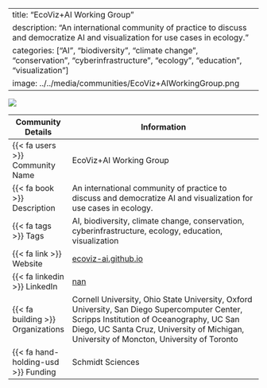 
---
title: "EcoViz+AI Working Group"
description: "An international community of practice to discuss and democratize AI and visualization for use cases in ecology."
categories: ["AI", "biodiversity", "climate change", "conservation", "cyberinfrastructure", "ecology", "education", "visualization"]
image: ../../media/communities/EcoViz+AIWorkingGroup.png
---

![](../../media/communities/EcoViz+AIWorkingGroup.png){.custom_image}

| Community Details             | Information                                                                                                     |
|-------------------------------|-----------------------------------------------------------------------------------------------------------------|
| {{< fa users >}} Community Name       | EcoViz+AI Working Group                                                                                       |
| {{< fa book >}} Description           | An international community of practice to discuss and democratize AI and visualization for use cases in ecology.                                                                                          |
| {{< fa tags >}} Tags                  | AI, biodiversity, climate change, conservation, cyberinfrastructure, ecology, education, visualization                                                                                                 |
| {{< fa link >}} Website               | [ecoviz-ai.github.io](https://ecoviz-ai.github.io)                                                                    |
| {{< fa linkedin >}} LinkedIn          | [nan](https://nan)                                                                  |                                                                             |
| {{< fa building >}} Organizations     | Cornell University, Ohio State University, Oxford University, San Diego Supercomputer Center, Scripps Institution of Oceanography, UC San Diego, UC Santa Cruz, University of Michigan, University of Moncton, University of Toronto                                                                                        |
| {{< fa hand-holding-usd >}} Funding   | Schmidt Sciences                                                                                |

